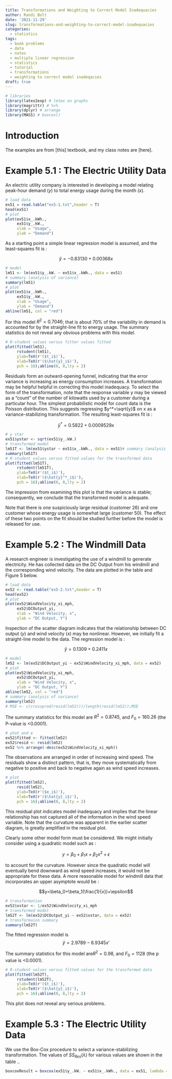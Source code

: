 ```yaml
---
title: Transformations and Weighting to Correct Model Inadequacies
author: Randi Bolt
date: '2021-11-29'
slug: transformations-and-weighting-to-correct-model-inadequacies
categories:
  - statistics
tags:
  - book problems
  - data
  - notes
  - multiple linear regression
  - statistics
  - tutorial
  - transformations
  - weighting to correct model inadeqacies
draft: true
---
```


```r
# libraries
library(latex2exp) # letex on graphs 
library(magrittr) # %>%
library(dplyr) # arrange
library(MASS) # boxcox()
```

# Introduction 

The examples are from [this] textbook, and my class notes are [here]. 

# Example 5.1 : The Electric Utility Data

An electric utility company is interested in developing a model relating peak-hour demand $(y)$ to total energy usage during the month $(x)$. 

```r
# load data
ex51 = read.table("ex5-1.txt",header = T)
head(ex51)
# plot 
plot(ex51$x_.kWh., 
     ex51$y_.kW.,
     xlab = "Usage",
     ylab = "Demand")
```

As a starting point a simple linear regression model is assumed, and the least-squares fit is :

$$\hat y=-0.83130+0.00368x$$

```r
# model
lm51 <- lm(ex51$y_.kW. ~ ex51$x_.kWh., data = ex51)
# summary (analysis of variance)
summary(lm51)
# plot 
plot(ex51$x_.kWh.,
     ex51$y_.kW.,
     xlab = "Usage",
     ylab = "Demand")
abline(lm51, col = "red")
```

For this model $R^2=0.7046$; that is about 70% of the variability in demand is accounted for by the straight-line fit to energy usage. The summary statistics do not reveal any obvious problems with this model. 

```r
# R-student values versus fitter values fitted
plot(fitted(lm51),
     rstudent(lm51),
     ylab=TeX(r'($t_i$)'),
     xlab=TeX(r'($\hat{y}_i$)'),
     pch = 16);abline(0, 0,lty = 2)
```

Residuals form an outward-opening funnel, indicating that the error variance is increasing as energy consumption increases. A transformation may be helpful helpful in correcting this model inadequacy. To select the form of the transformation, note that the response variable y may be viewed as a "count" of the number of kilowatts used by a customer during a particular hour. The simplest probabilistic model for count data is the Poisson distribution. This suggests regressing $y^*=\sqrt{y}$ on x as a variance-stabilizing transformation. The resulting least-squares fit is : 

$$\hat y^*=0.5822+0.0009529x$$

```r
# y star 
ex51$ystar <- sqrt(ex51$y_.kW.)
# transformed model
lm51T <- lm(ex51$ystar ~ ex51$x_.kWh., data = ex51)# summary (analysis of variance)
summary(lm51T)
# R-student values versus fitted values for the transformed data
plot(fitted(lm51T),
     rstudent(lm51T),
     ylab=TeX(r'($t_i$)'),
     xlab=TeX(r'($\hat{y}^*_i$)'),
     pch = 16);abline(0, 0,lty = 2)
```

The impression from examining this plot is that the variance is stable; consequently, we conclude that the transformed model is adequate. 

Note that there is one suspiciously large residual (customer 26) and one customer whose energy usage is somewhat large (customer 50). The effect of these two points on the fit should be studied further before the model is released for use. 

# Example 5.2 : The Windmill Data 

A research engineer is investigating the use of a windmill to generate electricity. He has collected data on the DC Output from his windmill and the corresponding wind velocity. The data are plotted in the table and Figure 5 below. 

```r
# load data
ex52 <- read.table("ex5-2.txt",header = T)
head(ex52)
# plot
plot(ex52$WindVelocity_xi_mph,
     ex52$DCOutput_yi,
     xlab = "Wind Velocity, x",
     ylab = "DC Output, Y")
```

Inspection of the scatter diagram indicates that the relationship between DC output $(y)$ and wind velocity $(x)$ may be nonlinear. However, we initially fit a straight-line model to the data. The regression model is : 

$$\hat y=0.1309+0.2411x$$

```r
# model
lm52 <- lm(ex52$DCOutput_yi ~ ex52$WindVelocity_xi_mph, data = ex52)
# plot 
plot(ex52$WindVelocity_xi_mph,
     ex52$DCOutput_yi,
     xlab = "Wind Velocity, x",
     ylab = "DC Output, Y")
abline(lm52, col = "red")
# summary (analysis of variance)
summary(lm52)
# MSE <- c(crossprod(resid(lm52)))/length(resid(lm52));MSE
```

The summary statistics for this model are $R^2=0.8745$, and $F_0=160.26$ (the P-value is <0.0001). 

```r
# yhat and e 
ex52$fitted <- fitted(lm52)
ex52$resid <- resid(lm52)
ex52 %>% arrange(-desc(ex52$WindVelocity_xi_mph)) 
```

The observations are arranged in order of increasing wind speed. The residuals show a distinct pattern, that is, they move systematically from negative to positive and back to negative again as wind speed increases. 

```r
# plot 
plot(fitted(lm52),
     resid(lm52),
     ylab=TeX(r'($e_i$)'),
     xlab=TeX(r'($\hat{y}_i$)'),
     pch = 16);abline(0, 0,lty = 2)
```

This residual plot indicates model inadequacy and implies that the linear relationship has not captured all of the information in the wind speed variable. Note that the curvature was apparent in the earlier scatter diagram, is greatly amplified in the residual plot. 

Clearly some other model form must be considered. We might initially consider using a quadratic model such as :

$$y=\beta_0+\beta_1x+\beta_2x^2+\epsilon$$

to account for the curvature. However since the quadratic model will eventually bend downward as wind speed increases, it would not be appropriate for these data. A more reasonable model for windmill data that incorporates an upper asymptote would be :

$$y=\beta_0+\beta_1(\frac{1}{x})+\epsilon$$

```r
# transformation 
ex52$xstar <- 1/ex52$WindVelocity_xi_mph
# transformed model 
lm52T <- lm(ex52$DCOutput_yi ~ ex52$xstar, data = ex52)
# transformaion summary
summary(lm52T)
```

The fitted regression model is $$\hat y=2.9789-6.9345x'$$

The summary statistics for this model are$R^2=0.98$, and $F_0=1128$ (the p value is <0.0001).

```r
# R-student values versus fitted values for the transformed data
plot(fitted(lm52T),
     rstudent(lm52T),
     ylab=TeX(r'($t_i$)'),
     xlab=TeX(r'($\hat{y}_i$)'),
     pch = 16);abline(0, 0,lty = 2)
```

This plot does not reveal any serious problems. 

# Example 5.3 : The Electric Utility Data 
We use the Box-Cox procedure to select a variance-stabilizing transformation. The values of $SS_{Res}(\lambda)$ for various values are shown in the table ..


```r
boxcoxResult = boxcox(ex51$y_.kW. ~ ex51$x_.kWh., data = ex51, lambda = seq(-2,2,0.125))
```


